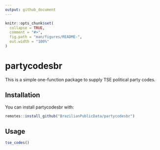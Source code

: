 ```yaml
---
output: github_document
---
```


<!-- README.md is generated from README.Rmd. Please edit that file -->

```r
knitr::opts_chunk$set(
  collapse = TRUE,
  comment = "#>",
  fig.path = "man/figures/README-",
  out.width = "100%"
)
```
# partycodesbr

This is a simple one-function package to supply TSE political party codes.

## Installation

You can install partycodesbr with:

``` r
remotes::install_github("BrazilianPublicData/partycodesbr")
```

## Usage

```r
tse_codes()
```
